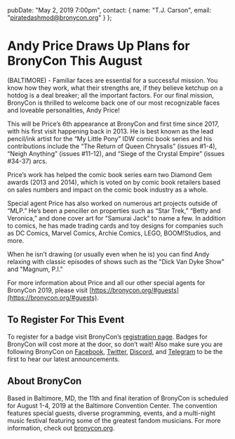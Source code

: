   pubDate: "May 2, 2019 7:00pm",
  contact: {
    name: "T.J. Carson",
    email: "piratedashmod@bronycon.org"
  }
};

# Andy Price Draws Up Plans for BronyCon This August

(BALTIMORE) - Familiar faces are essential for a successful mission. You know how they work, what their strengths are, if they believe ketchup on a hotdog is a deal breaker; all the important factors. For our final mission, BronyCon is thrilled to welcome back one of our most recognizable faces and loveable personalities, Andy Price!

This will be Price’s 6th appearance at BronyCon and first time since 2017, with his first visit happening back in 2013. He is best known as the lead pencil/ink artist for the “My Little Pony” IDW comic book series and his contributions include the “The Return of Queen Chrysalis” (issues #1-4), “Neigh Anything” (issues #11-12), and “Siege of the Crystal Empire” (issues #34-37) arcs.

Price’s work has helped the comic book series earn two Diamond Gem awards (2013 and 2014), which is voted on by comic book retailers based on sales numbers and impact on the comic book industry as a whole.

Special agent Price has also worked on numerous art projects outside of “MLP.” He’s been a penciller on properties such as “Star Trek,” “Betty and Veronica,” and done cover art for “Samurai Jack” to name a few. In addition to comics, he has made trading cards and toy designs for companies such as DC Comics, Marvel Comics, Archie Comics, LEGO, BOOM!Studios, and more.

When he isn’t drawing (or usually even when he is) you can find Andy relaxing with classic episodes of shows such as the "Dick Van Dyke Show" and "Magnum, P.I."

For more information about Price and all our other special agents for BronyCon 2019, please visit [https://bronycon.org/#guests](https://bronycon.org/#guests).

## To Register For This Event

To register for a badge visit BronyCon’s [registration page](http://bronycon.org#register). Badges for BronyCon will cost more at the door, so don’t wait! Also make sure you are following BronyCon on [Facebook](https://www.facebook.com/BronyCon), [Twitter](https://twitter.com/bronycon), [Discord](https://twitter.com/bronycon), and [Telegram](https://t.me/BronyCon) to be the first to hear our latest announcements.

## About BronyCon

Based in Baltimore, MD, the 11th and final iteration of BronyCon is scheduled for August 1-4, 2019 at the Baltimore Convention Center. The convention features special guests, diverse programming, events, and a multi-night music festival featuring some of the greatest fandom musicians. For more information, check out [bronycon.org](https://bronycon.org).
